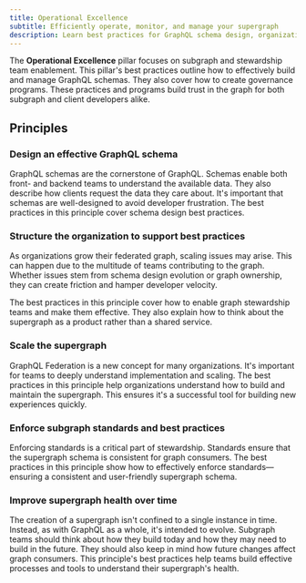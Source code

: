 ```yaml
---
title: Operational Excellence
subtitle: Efficiently operate, monitor, and manage your supergraph
description: Learn best practices for GraphQL schema design, organization structure, standards enforcement, and supergraph scaling and health maintenace.
---
```


The **Operational Excellence** pillar focuses on subgraph and stewardship team enablement.
This pillar's best practices outline how to effectively build and manage GraphQL schemas.
They also cover how to create governance programs.
These practices and programs build trust in the graph for both subgraph and client developers alike.

## Principles

### Design an effective GraphQL schema

GraphQL schemas are the cornerstone of GraphQL.
Schemas enable both front- and backend teams to understand the available data.
They also describe how clients request the data they care about.
It's important that schemas are well-designed to avoid developer frustration.
The best practices in this principle cover schema design best practices.

### Structure the organization to support best practices

As organizations grow their federated graph, scaling issues may arise.
This can happen due to the multitude of teams contributing to the graph.
Whether issues stem from schema design evolution or graph ownership, they can create friction and hamper developer velocity.

The best practices in this principle cover how to enable graph stewardship teams and make them effective.
They also explain how to think about the supergraph as a product rather than a shared service.

### Scale the supergraph

GraphQL Federation is a new concept for many organizations.
It's important for teams to deeply understand implementation and scaling.
The best practices in this principle help organizations understand how to build and maintain the supergraph.
This ensures it's a successful tool for building new experiences quickly.

### Enforce subgraph standards and best practices

Enforcing standards is a critical part of stewardship.
Standards ensure that the supergraph schema is consistent for graph consumers.
The best practices in this principle show how to effectively enforce standards—ensuring a consistent and user-friendly supergraph schema.

### Improve supergraph health over time

The creation of a supergraph isn't confined to a single instance in time.
Instead, as with GraphQL as a whole, it's intended to evolve.
Subgraph teams should think about how they build today and how they may need to build in the future.
They should also keep in mind how future changes affect graph consumers.
This principle's best practices help teams build effective processes and tools to understand their supergraph's health.
